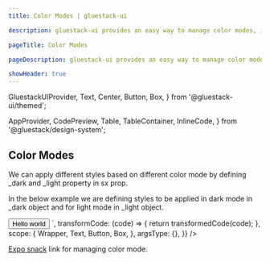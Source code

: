 ```yaml
---
title: Color Modes | gluestack-ui

description: gluestack-ui provides an easy way to manage color modes, in this guide we will learn how we can change and manage color modes.

pageTitle: Color Modes

pageDescription: gluestack-ui provides an easy way to manage color modes, in this guide we will learn how we can change and manage color modes.

showHeader: true
---
```


  GluestackUIProvider,
  Text,
  Center,
  Button,
  Box,
} from '@gluestack-ui/themed';

  AppProvider,
  CodePreview,
  Table,
  TableContainer,
  InlineCode,
} from '@gluestack/design-system';

<Meta title="Customize and Style/Styling/Color Mode" />

## Color Modes

We can apply different styles based on different color mode by defining \_dark and \_light property in sx prop.

In the below example we are defining styles to be applied in dark mode in \_dark object and for light mode in \_light object.

<AppProvider>
  <CodePreview
    showComponentRenderer={true}
    showArgsController={false}
    metaData={{
      code: `
     <>
 <Button
          sx={{
            _dark: {
              bg: "$red400",
            },
            _light: {
              bg: "$red600",
            },
          }}
        >
          <Button.Text>Hello world</Button.Text>
        </Button>
     </>
      `,
      transformCode: (code) => {
        return transformedCode(code);
      },
      scope: {
        Wrapper,
        Text,
        Button,
        Box,
      },
      argsType: {},
    }}
  />
</AppProvider>

<br />

[Expo snack](https://snack.expo.dev/@gluestack/gluestack-ui-color-mode) link for managing color mode.
